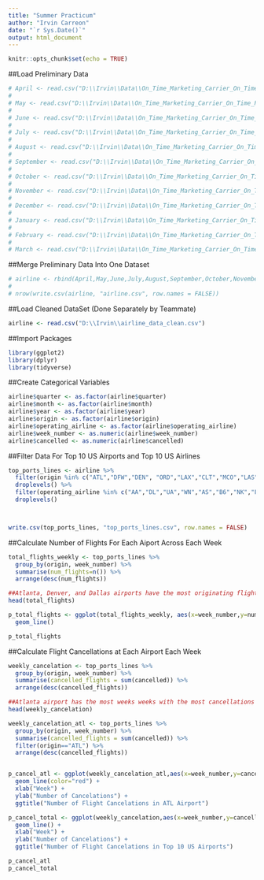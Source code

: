 ---
title: "Summer Practicum"
author: "Irvin Carreon"
date: "`r Sys.Date()`"
output: html_document
---

```{r setup, include=FALSE}
knitr::opts_chunk$set(echo = TRUE)
```

##Load Preliminary Data
```{r}
# April <- read.csv("D:\\Irvin\\Data\\On_Time_Marketing_Carrier_On_Time_Performance_(Beginning_January_2018)_2022_4.csv")
# 
# May <- read.csv("D:\\Irvin\\Data\\On_Time_Marketing_Carrier_On_Time_Performance_(Beginning_January_2018)_2022_5.csv")
# 
# June <- read.csv("D:\\Irvin\\Data\\On_Time_Marketing_Carrier_On_Time_Performance_(Beginning_January_2018)_2022_6.csv")
# 
# July <- read.csv("D:\\Irvin\\Data\\On_Time_Marketing_Carrier_On_Time_Performance_(Beginning_January_2018)_2022_7.csv")
# 
# August <- read.csv("D:\\Irvin\\Data\\On_Time_Marketing_Carrier_On_Time_Performance_(Beginning_January_2018)_2022_8.csv")
# 
# September <- read.csv("D:\\Irvin\\Data\\On_Time_Marketing_Carrier_On_Time_Performance_(Beginning_January_2018)_2022_9.csv")
# 
# October <- read.csv("D:\\Irvin\\Data\\On_Time_Marketing_Carrier_On_Time_Performance_(Beginning_January_2018)_2022_10.csv")
# 
# November <- read.csv("D:\\Irvin\\Data\\On_Time_Marketing_Carrier_On_Time_Performance_(Beginning_January_2018)_2022_11.csv")
# 
# December <- read.csv("D:\\Irvin\\Data\\On_Time_Marketing_Carrier_On_Time_Performance_(Beginning_January_2018)_2022_12.csv")
# 
# January <- read.csv("D:\\Irvin\\Data\\On_Time_Marketing_Carrier_On_Time_Performance_(Beginning_January_2018)_2023_1.csv")
# 
# February <- read.csv("D:\\Irvin\\Data\\On_Time_Marketing_Carrier_On_Time_Performance_(Beginning_January_2018)_2023_2.csv")
# 
# March <- read.csv("D:\\Irvin\\Data\\On_Time_Marketing_Carrier_On_Time_Performance_(Beginning_January_2018)_2023_3.csv")


```

##Merge Preliminary Data Into One Dataset
```{r}
# airline <- rbind(April,May,June,July,August,September,October,November,December,January,February,March)
# 
# nrow(write.csv(airline, "airline.csv", row.names = FALSE))

```

##Load Cleaned DataSet (Done Separately by Teammate)
```{r}
airline <- read.csv("D:\\Irvin\\airline_data_clean.csv")
```

##Import Packages
```{r, message=FALSE}
library(ggplot2)
library(dplyr)
library(tidyverse)
```


##Create Categorical Variables
```{r}
airline$quarter <- as.factor(airline$quarter)
airline$month <- as.factor(airline$month)
airline$year <- as.factor(airline$year)
airline$origin <- as.factor(airline$origin)
airline$operating_airline <- as.factor(airline$operating_airline)
airline$week_number <- as.numeric(airline$week_number)
airline$cancelled <- as.numeric(airline$cancelled)
```


##Filter Data For Top 10 US Airports and Top 10 US Airlines
```{r}
top_ports_lines <- airline %>%
  filter(origin %in% c("ATL","DFW","DEN", "ORD","LAX","CLT","MCO","LAS","PHX","MIA")) %>%
  droplevels() %>%
  filter(operating_airline %in% c("AA","DL","UA","WN","AS","B6","NK","F9","G4","HA")) %>%
  droplevels()



write.csv(top_ports_lines, "top_ports_lines.csv", row.names = FALSE)

```


##Calculate Number of Flights For Each Aiport Across Each Week
```{r}
total_flights_weekly <- top_ports_lines %>%
  group_by(origin, week_number) %>%
  summarise(num_flights=n()) %>%
  arrange(desc(num_flights))

##Atlanta, Denver, and Dallas airports have the most originating flights across the entire year.
head(total_flights)

```


```{r}
p_total_flights <- ggplot(total_flights_weekly, aes(x=week_number,y=num_flights,color=origin))+
  geom_line()

p_total_flights
```


##Calculate Flight Cancellations at Each Airport Each Week
```{r}
weekly_cancelation <- top_ports_lines %>%
  group_by(origin, week_number) %>%
  summarise(cancelled_flights = sum(cancelled)) %>%
  arrange(desc(cancelled_flights))

##Atlanta airport has the most weeks weeks with the most cancellations
head(weekly_cancelation)
```


```{r,message=FALSE}
weekly_cancelation_atl <- top_ports_lines %>%
  group_by(origin, week_number) %>%
  summarise(cancelled_flights = sum(cancelled)) %>%
  filter(origin=="ATL") %>%
  arrange(desc(cancelled_flights))


p_cancel_atl <- ggplot(weekly_cancelation_atl,aes(x=week_number,y=cancelled_flights)) +
  geom_line(color="red") +
  xlab("Week") +
  ylab("Number of Cancelations") +
  ggtitle("Number of Flight Cancelations in ATL Airport")

p_cancel_total <- ggplot(weekly_cancelation,aes(x=week_number,y=cancelled_flights,color=origin)) +
  geom_line() +
  xlab("Week") +
  ylab("Number of Cancelations") +
  ggtitle("Number of Flight Cancelations in Top 10 US Airports")

p_cancel_atl
p_cancel_total

```

```{r}

```



